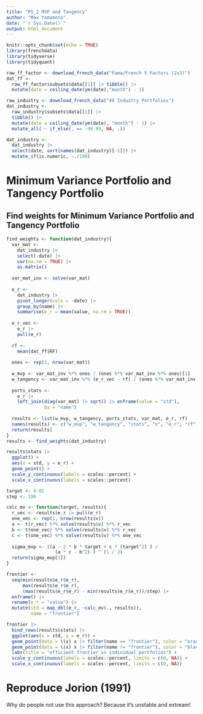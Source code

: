 ```yaml
---
title: "PS_2 MVP and Tangency"
author: "Max Yamamoto"
date: "`r Sys.Date()`"
output: html_document
---
```


```r
knitr::opts_chunk$set(echo = TRUE)
library(frenchdata)
library(tidyverse)
library(tidyquant)

raw_ff_factor <- download_french_data("Fama/French 5 Factors (2x3)")
dat_ff <- 
  raw_ff_factor$subsets$data[[1]] |> tibble() |> 
  mutate(date = ceiling_date(ym(date),"month") - 1)

raw_industry <- download_french_data("49 Industry Portfolios")
dat_industry <- 
  raw_industry$subsets$data[[1]] |>
  tibble() |> 
  mutate(date = ceiling_date(ym(date), "month") - 1) |>
  mutate_all( ~ if_else(. == -99.99, NA, .))

dat_industry <- 
  dat_industry |> 
  select(date, sort(names(dat_industry)[-1])) |> 
  mutate_if(is.numeric, ~./100)
```

# Minimum Variance Portfolio and Tangency Portfolio
## Find weights for Minimum Variance Portfolio and Tangency Portfolio
```r
find_weights <- function(dat_industry){
  var_mat <- 
    dat_industry |> 
    select(-date) |> 
    var(na.rm = TRUE) |> 
    as.matrix()
  
  var_mat_inv <- solve(var_mat)
  
  e_r <- 
    dat_industry |> 
    pivot_longer(cols = -date) |> 
    group_by(name) |> 
    summarise(e_r = mean(value, na.rm = TRUE))
  
  e_r_vec <- 
    e_r |> 
    pull(e_r) 
  
  rf <- 
    mean(dat_ff$RF)
  
  ones <- rep(1, nrow(var_mat))
  
  w_mvp <- var_mat_inv %*% ones / (ones %*% var_mat_inv %*% ones)[1]
  w_tangency <- var_mat_inv %*% (e_r_vec - rf) / (ones %*% var_mat_inv %*% (e_r_vec - rf))[1]
  
  ports_stats <- 
    e_r |> 
    left_join(diag(var_mat) |> sqrt() |> enframe(value = "std"),
              by = "name") 
  
  results <- list(w_mvp, w_tangency, ports_stats, var_mat, e_r, rf)
  names(results) <- c("w_mvp", "w_tangency", "stats", "v", "e_r", "rf")
  return(results)
}
results <- find_weights(dat_industry)
```


```r
results$stats |> 
  ggplot() + 
  aes(x = std, y = e_r) +
  geom_point() +
  scale_y_continuous(labels = scales::percent) +
  scale_x_continuous(labels = scales::percent)
```

```r
target <- 0.01
step <- 100

calc_mv <- function(target, results){
  r_vec <- results$e_r |> pull(e_r)
  one_vec <- rep(1, nrow(results$v))
  a <- t(r_vec) %*% solve(results$v) %*% r_vec
  b <- t(one_vec) %*% solve(results$v) %*% r_vec
  c <- t(one_vec) %*% solve(results$v) %*% one_vec
  
  sigma_mvp <- ((a - 2 * b * target + c * (target^2) ) /
                  (a * c - b^2) ) ^ (1 / 2)
  return(sigma_mvp[1])
}

frontier <- 
  seq(min(results$e_r$e_r),
      max(results$e_r$e_r),
      (max(results$e_r$e_r) - min(results$e_r$e_r))/step) |> 
  enframe() |> 
  rename(e_r = "value") |> 
  mutate(std = map_dbl(e_r, ~calc_mv(., results)),
         name = "frontier") 

frontier |> 
  bind_rows(results$stats) |> 
  ggplot(aes(x = std, y = e_r)) +
  geom_point(data = \(x) x |> filter(name == "frontier"), color = "orange")  +
  geom_point(data = \(x) x |> filter(name != "frontier"), color = "black")  +
  labs(title = "efficient frontier vs individual portfolios") +
  scale_y_continuous(labels = scales::percent, limits = c(0, NA)) +
  scale_x_continuous(labels = scales::percent, limits = c(0, NA)) 

```

# Reproduce Jorion (1991)
Why do people not use this approach? Because it's unstable and extream!

```r

```


